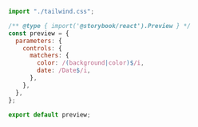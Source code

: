 ```js title=".storybook/preview.ts"
import "./tailwind.css";

/** @type { import('@storybook/react').Preview } */
const preview = {
  parameters: {
    controls: {
      matchers: {
        color: /(background|color)$/i,
        date: /Date$/i,
      },
    },
  },
};

export default preview;
```
